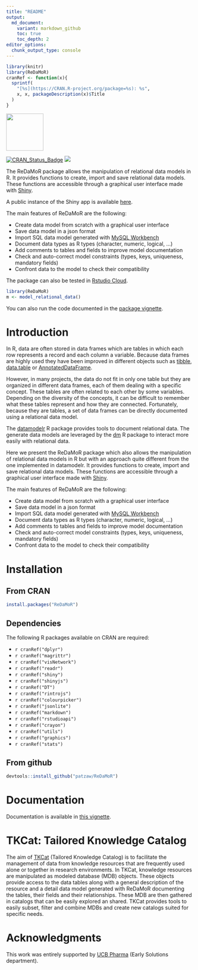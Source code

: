 ```yaml
---
title: "README"
output:
  md_document:
    variant: markdown_github
    toc: true
    toc_depth: 2
editor_options: 
  chunk_output_type: console
---
```


```r
library(knitr)
library(ReDaMoR)
cranRef <- function(x){
  sprintf(
    "[%s](https://CRAN.R-project.org/package=%s): %s",
    x, x, packageDescription(x)$Title
  )
}
```


<img src="https://github.com/patzaw/ReDaMoR/raw/master/supp/logo/ReDaMoR.png" width="100px" />

[![CRAN_Status_Badge](http://www.r-pkg.org/badges/version/ReDaMoR)](https://cran.r-project.org/package=ReDaMoR)
[![](http://cranlogs.r-pkg.org/badges/ReDaMoR)](https://cran.r-project.org/package=ReDaMoR)


The ReDaMoR package allows the manipulation of relational data models in R.
It provides functions to create, import and save relational data models.
These functions are accessible through a graphical user interface made with [Shiny](https://shiny.rstudio.com/).

A public instance of the Shiny app is available [here](https://pgodard.shinyapps.io/ReDaMoR).

The main features of ReDaMoR are the following:

- Create data model from scratch with a graphical user interface
- Save data model in a json format
- Import SQL data model generated with [MySQL Workbench](https://www.mysql.com/products/workbench/)
- Document data types as R types (character, numeric, logical, ...)
- Add comments to tables and fields to improve model documentation
- Check and auto-correct model constraints (types, keys, uniqueness, mandatory fields)
- Confront data to the model to check their compatibility

The package can also be tested in [Rstudio Cloud](https://rstudio.cloud/project/1033803).

```r
library(ReDaMoR)
m <- model_relational_data()
```

You can also run the code documented in the [package vignette](https://patzaw.github.io/ReDaMoR/ReDaMoR.html).


<!----------------------------------------------------------------------------->
<!----------------------------------------------------------------------------->
# Introduction

In R, data are often stored in data frames which are tables in which each row represents a record and each column a variable.
Because data frames are highly used they have been improved in different objects such as [tibble](https://tibble.tidyverse.org/), [data.table](https://rdatatable.gitlab.io/data.table/) or [AnnotatedDataFrame](https://bioconductor.org/packages/release/bioc/html/Biobase.html).

However, in many projects, the data do not fit in only one table but they are organized in different data frames, each of them dealing with a specific concept.
These tables are often related to each other by some variables.
Depending on the diversity of the concepts, it can be difficult to remember what these tables represent and how they are connected.
Fortunately, because they are tables, a set of data frames can be directly documented using a relational data model.

The [datamodelr](https://github.com/bergant/datamodelr) R package provides tools to document relational data. The generate data models are leveraged by the [dm](https://github.com/krlmlr/dm) R package to interact more easily with relational data.

Here we present the ReDaMoR package which also allows the manipulation of relational data models in R but with an approach quite different from the one implemented in datamodelr.
It provides functions to create, import and save relational data models.
These functions are accessible through a graphical user interface made with [Shiny](https://shiny.rstudio.com/).

The main features of ReDaMoR are the following:

- Create data model from scratch with a graphical user interface
- Save data model in a json format
- Import SQL data model generated with [MySQL Workbench](https://www.mysql.com/products/workbench/)
- Document data types as R types (character, numeric, logical, ...)
- Add comments to tables and fields to improve model documentation
- Check and auto-correct model constraints (types, keys, uniqueness, mandatory fields)
- Confront data to the model to check their compatibility

<!----------------------------------------------------------------------------->
<!----------------------------------------------------------------------------->
# Installation

<!---->
## From CRAN
<!----------->

```r
install.packages("ReDaMoR")
```

<!---->
## Dependencies
<!----------->

The following R packages available on CRAN are required:

- `r cranRef("dplyr")`
- `r cranRef("magrittr")`
- `r cranRef("visNetwork")`
- `r cranRef("readr")`
- `r cranRef("shiny")`
- `r cranRef("shinyjs")`
- `r cranRef("DT")`
- `r cranRef("rintrojs")`
- `r cranRef("colourpicker")`
- `r cranRef("jsonlite")`
- `r cranRef("markdown")`
- `r cranRef("rstudioapi")`
- `r cranRef("crayon")`
- `r cranRef("utils")`
- `r cranRef("graphics")`
- `r cranRef("stats")`

<!---->
## From github
<!----------->

```r
devtools::install_github("patzaw/ReDaMoR")
```

<!----------------------------------------------------------------------------->
<!----------------------------------------------------------------------------->
# Documentation

Documentation is available in [this vignette](https://patzaw.github.io/ReDaMoR).

<!----------------------------------------------------------------------------->
<!----------------------------------------------------------------------------->
# TKCat: Tailored Knowledge Catalog

The aim of [TKCat](https://github.com/patzaw/TKCat) (Tailored Knowledge Catalog)
is to facilitate the management
of data from knowledge resources that are frequently used alone or together in
research environments. In TKCat, knowledge resources are manipulated as modeled
database (MDB) objects. These objects provide access to the data tables along
with a general description of the resource and a detail data model generated
with ReDaMoR documenting the tables, their fields and their relationships.
These MDB are then gathered in catalogs that can be easily explored an shared.
TKCat provides tools to easily subset, filter and combine MDBs and create new
catalogs suited for specific needs.

<!----------------------------------------------------------------------------->
<!----------------------------------------------------------------------------->
# Acknowledgments

This work was entirely supported by [UCB Pharma](https://www.ucb.com/) (Early Solutions department).




